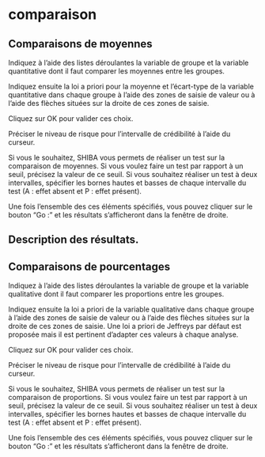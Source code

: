 # comparaison

## Comparaisons de moyennes
Indiquez à l'aide des listes déroulantes la variable de groupe et la variable quantitative dont il faut comparer les moyennes entre les groupes. 

Indiquez ensuite la loi a priori pour la moyenne et l'écart-type de la variable quantitative dans chaque groupe à l'aide des zones de saisie de valeur ou à l'aide des flèches situées sur la droite de ces zones de saisie. 

Cliquez sur OK pour valider ces choix. 

Préciser le niveau de risque pour l'intervalle de crédibilité à l'aide du curseur. 

Si vous le souhaitez, SHIBA vous permets de réaliser un test sur la comparaison de moyennes. Si vous voulez faire un test par rapport à un seuil, précisez la valeur de ce seuil. Si vous souhaitez réaliser un test à deux intervalles, spécifier les bornes hautes et basses de chaque intervalle du test (A : effet absent et P : effet présent).  


Une fois l'ensemble des ces éléments spécifiés, vous pouvez cliquer sur le bouton "Go :" et les résultats s'afficheront dans la fenêtre de droite. 

## Description des résultats. 

## Comparaisons de pourcentages

Indiquez à l'aide des listes déroulantes la variable de groupe et la variable qualitative dont il faut comparer les proportions entre les groupes. 

Indiquez ensuite la loi a priori de la variable qualitative dans chaque groupe à l'aide des zones de saisie de valeur ou à l'aide des flèches situées sur la droite de ces zones de saisie. Une loi a priori de Jeffreys par défaut est proposée mais il est pertinent d'adapter ces valeurs à chaque analyse. 

Cliquez sur OK pour valider ces choix. 

Préciser le niveau de risque pour l'intervalle de crédibilité à l'aide du curseur. 

Si vous le souhaitez, SHIBA vous permets de réaliser un test sur la comparaison de proportions. Si vous voulez faire un test par rapport à un seuil, précisez la valeur de ce seuil. Si vous souhaitez réaliser un test à deux intervalles, spécifier les bornes hautes et basses de chaque intervalle du test (A : effet absent et P : effet présent).  


Une fois l'ensemble des ces éléments spécifiés, vous pouvez cliquer sur le bouton "Go :" et les résultats s'afficheront dans la fenêtre de droite. 




